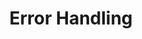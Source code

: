 ---
id: "node_tf_hard_006"
questionType: "TRUE_FALSE"
title: "Error Handling"
statement: "Streams in Node.js must handle the 'error' event to prevent crashes."
difficulty: "HARD"
category: "Node.js"
correctAnswer: true
explanation: "Uncaught stream errors can crash the process if not handled."
---
